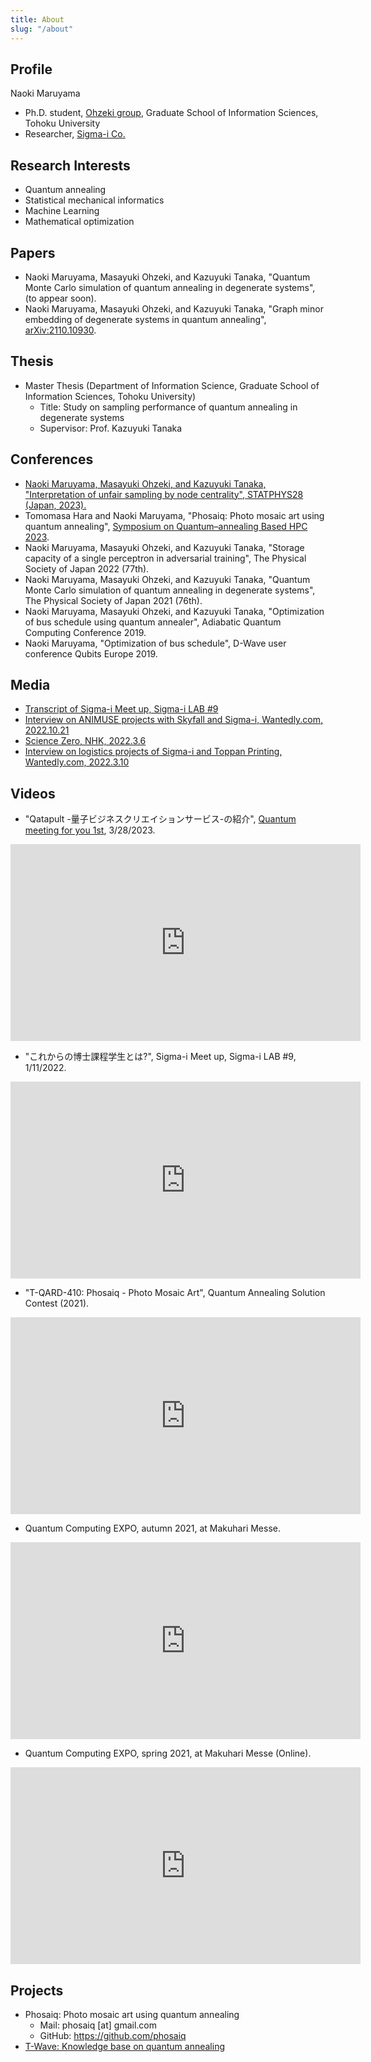 ```yaml
---
title: About
slug: "/about"
---
```


## Profile

Naoki Maruyama

- Ph.D. student, [Ohzeki group](https://altema.is.tohoku.ac.jp/), Graduate School of Information Sciences, Tohoku University
- Researcher, [Sigma-i Co.](https://sigmailab.com/)

## Research Interests

- Quantum annealing
- Statistical mechanical informatics
- Machine Learning
- Mathematical optimization

## Papers

- Naoki Maruyama, Masayuki Ohzeki, and Kazuyuki Tanaka, "Quantum Monte Carlo simulation of quantum annealing in degenerate systems", (to appear soon).
- Naoki Maruyama, Masayuki Ohzeki, and Kazuyuki Tanaka, "Graph minor embedding of degenerate systems in quantum annealing", [arXiv:2110.10930](https://arxiv.org/abs/2110.10930).

## Thesis

- Master Thesis (Department of Information Science, Graduate School of Information Sciences, Tohoku University)
    - Title: Study on sampling performance of quantum annealing in degenerate systems
    - Supervisor: Prof. Kazuyuki Tanaka

## Conferences

- [Naoki Maruyama, Masayuki Ohzeki, and Kazuyuki Tanaka, "Interpretation of unfair sampling by node centrality", STATPHYS28 (Japan, 2023).](https://confit.atlas.jp/guide/event/statphys28/subject/T4-09C-04/tables?cryptoId=)
- Tomomasa Hara and Naoki Maruyama, "Phosaiq: Photo mosaic art using quantum annealing", [Symposium on Quantum–annealing Based HPC 2023](https://www.tfc.tohoku.ac.jp/event/4293.html).
- Naoki Maruyama, Masayuki Ohzeki, and Kazuyuki Tanaka, "Storage capacity of a single perceptron in adversarial training", The Physical Society of Japan 2022 (77th).
- Naoki Maruyama, Masayuki Ohzeki, and Kazuyuki Tanaka, "Quantum Monte Carlo simulation of quantum annealing in degenerate systems", The Physical Society of Japan 2021 (76th).
- Naoki Maruyama, Masayuki Ohzeki, and Kazuyuki Tanaka, "Optimization of bus schedule using quantum annealer", Adiabatic Quantum Computing Conference 2019.
- Naoki Maruyama, "Optimization of bus schedule", D-Wave user conference Qubits Europe 2019.

## Media

- [Transcript of Sigma-i Meet up, Sigma-i LAB #9](https://www.wantedly.com/companies/company_588716/post_articles/450779)
- [Interview on ANIMUSE projects with Skyfall and Sigma-i, Wantedly.com, 2022.10.21](https://www.wantedly.com/companies/company_588716/post_articles/440872)
- [Science Zero, NHK, 2022.3.6](https://www.nhk.jp/p/zero/ts/XK5VKV7V98/episode/te/Q2PLNJQM7V/)
- [Interview on logistics projects of Sigma-i and Toppan Printing, Wantedly.com, 2022.3.10](https://www.wantedly.com/companies/company_588716/post_articles/386048)

## Videos

- "Qatapult -量子ビジネスクリエイションサービス-の紹介", [Quantum meeting for you 1st](https://altema.is.tohoku.ac.jp/QM4U/), 3/28/2023.
<iframe width="560" height="315" src="https://www.youtube.com/embed/aGdRs0RrStU?start=21884" title="YouTube video player" frameborder="0" allow="accelerometer; autoplay; clipboard-write; encrypted-media; gyroscope; picture-in-picture; web-share" allowfullscreen></iframe>

- "これからの博士課程学生とは?", Sigma-i Meet up, Sigma-i LAB #9, 1/11/2022.
<iframe width="560" height="315" src="https://www.youtube.com/embed/00SW-buoZ9M" title="YouTube video player" frameborder="0" allow="accelerometer; autoplay; clipboard-write; encrypted-media; gyroscope; picture-in-picture; web-share" allowfullscreen></iframe>

- "T-QARD-410: Phosaiq - Photo Mosaic Art", Quantum Annealing Solution Contest (2021).
<iframe width="560" height="315" src="https://www.youtube.com/embed/ujrWT40mFQs" title="YouTube video player" frameborder="0" allow="accelerometer; autoplay; clipboard-write; encrypted-media; gyroscope; picture-in-picture" allowfullscreen></iframe>

- Quantum Computing EXPO, autumn 2021, at Makuhari Messe.
<iframe width="560" height="315" src="https://www.youtube.com/embed/UeKHylymzSs?start=840" title="YouTube video player" frameborder="0" allow="accelerometer; autoplay; clipboard-write; encrypted-media; gyroscope; picture-in-picture" allowfullscreen></iframe>

- Quantum Computing EXPO, spring 2021, at Makuhari Messe (Online).
<iframe width="560" height="315" src="https://www.youtube.com/embed/sTJ8X4ykUqA?start=1274" title="YouTube video player" frameborder="0" allow="accelerometer; autoplay; clipboard-write; encrypted-media; gyroscope; picture-in-picture" allowfullscreen></iframe>

## Projects

- Phosaiq: Photo mosaic art using quantum annealing
    - Mail: phosaiq [at] gmail.com
    - GitHub: https://github.com/phosaiq
- [T-Wave: Knowledge base on quantum annealing](https://qard.is.tohoku.ac.jp/T-Wave/)


